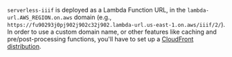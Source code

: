 `serverless-iiif` is deployed as a Lambda Function URL, in the `lambda-url.AWS_REGION.on.aws` domain (e.g., `https://fu90293j0pj902j902c32j902.lambda-url.us-east-1.on.aws/iiif/2/`). In order to use a custom domain name, or other features like caching and pre/post-processing functions, you'll have to set up a [CloudFront distribution](https://aws.amazon.com/cloudfront/).

